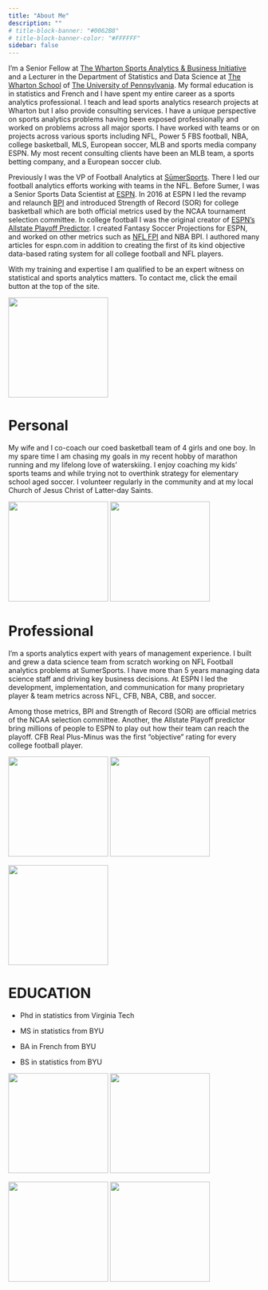 ```yaml
---
title: "About Me"
description: ""
# title-block-banner: "#0062B8"
# title-block-banner-color: "#FFFFFF"
sidebar: false
---
```


I'm a Senior Fellow at [The Wharton Sports Analytics & Business Initiative](https://wsb.wharton.upenn.edu/) and a Lecturer in the Department of Statistics and Data Science at [The Wharton School](https://www.wharton.upenn.edu/) of [The University of Pennsylvania](https://www.upenn.edu/). My formal education is in statistics and French and I have spent my entire career as a sports analytics professional. I teach and lead sports analytics research projects at Wharton but I also provide consulting services. I have a unique perspective on sports analytics problems having been exposed professionally and worked on problems across all major sports. I have worked with teams or on projects across various sports including NFL, Power 5 FBS football, NBA, college basketball, MLS, European soccer, MLB and sports media company ESPN. My most recent consulting clients have been an MLB team, a sports betting company, and a European soccer club.

Previously I was the VP of Football Analytics at [SūmerSports](sumersports.com). There I led our football analytics efforts working with teams in the NFL. Before Sumer, I was a Senior Sports Data Scientist at [ESPN](https://www.espn.com/analytics/). In 2016 at ESPN I led the revamp and relaunch [BPI](espn.com/bpi) and introduced Strength of Record (SOR) for college basketball which are both official metrics used by the NCAA tournament selection committee. In college football I was the original creator of [ESPN’s Allstate Playoff Predictor](https://www.espn.com/espn/feature/story/_/page/cfbplayoffpredictor/cfb-playoff-predictor). I created Fantasy Soccer Projections for ESPN, and worked on other metrics such as [NFL FPI](https://www.espn.com/nfl/fpi) and NBA BPI. I authored many articles for espn.com in addition to creating the first of its kind objective data-based rating system for all college football and NFL players.

With my training and expertise I am qualified to be an expert witness on statistical and sports analytics matters. To contact me, click the email button at the top of the site.

![](images/post_marathon_katherine.png){width="200"}

# Personal

My wife and I co-coach our coed basketball team of 4 girls and one boy. In my spare time I am chasing my goals in my recent hobby of marathon running and my lifelong love of waterskiing. I enjoy coaching my kids' sports teams and while trying not to overthink strategy for elementary school aged soccer. I volunteer regularly in the community and at my local Church of Jesus Christ of Latter-day Saints.

![](images/sloan_presenting_2019.jpeg){width="200"} ![](images/mega_cast.jpeg){width="200"}

# Professional

I'm a sports analytics expert with years of management experience. I built and grew a data science team from scratch working on NFL Football analytics problems at SumerSports. I have more than 5 years managing data science staff and driving key business decisions. At ESPN I led the development, implementation, and communication for many proprietary player & team metrics across NFL, CFB, NBA, CBB, and soccer.

Among those metrics, BPI and Strength of Record (SOR) are official metrics of the NCAA selection committee. Another, the Allstate Playoff predictor bring millions of people to ESPN to play out how their team can reach the playoff. CFB Real Plus-Minus was the first "objective" rating for every college football player.

![](images/espn_logo.png){width="200"} ![](images/sumer_logo.jpeg){width="200"}

![](images/vt_graduation.jpeg){width="200"}

# EDUCATION

-   Phd in statistics from Virginia Tech

-   MS in statistics from BYU

-   BA in French from BYU

-   BS in statistics from BYU

![](images/vt_logo.png){width="200"} ![](images/byu_logo.png){width="200"}

![](images/statistics_chalkboard.jpeg){width="200"} ![](images/french_flag.png){width="200"}
